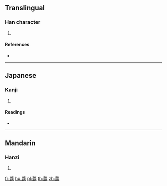 {{character info/new}}
==Translingual==

===Han character===
{{Han char|rn=140|rad=艸|as=20|sn=26|four=|canj=TMBR}}

# {{defn|Han|sort=艸20}}

====References====
* {{Han ref|kx=1072.080|dkj=32613|dj=1538.230|hdz=53338.160|uh=8642|ud=34370}}

----

==Japanese==

===Kanji===
{{ja-kanji|grade=|rs=艸20}}

# {{defn|lang=ja|sort=艸20}}

====Readings====
* {{ja-readings|on=[[ろ]] (ro), [[る]] (ru)|kun=|nanori=}}

----

==Mandarin==

===Hanzi===
{{cmn-hanzi|pin=[[lù]] ([[lu4]])|wg=lu<sup>4</sup>}}

# {{defn|lang=cmn|sort=艸20}}

[[fr:虂]]
[[hu:虂]]
[[pl:虂]]
[[th:虂]]
[[zh:虂]]